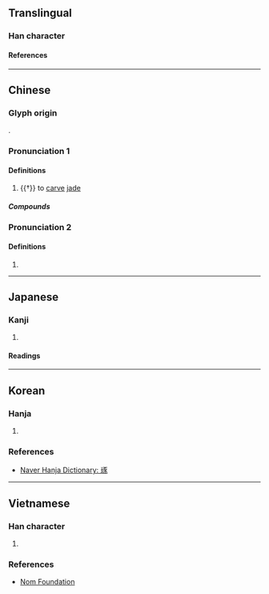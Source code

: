 {{character info}}
{{character info|0xfa4a}}

==Translingual==

===Han character===
{{Han char|rn=96|rad=玉|as=08|asj+=07|sn=12|snj+=11|four=11132|canj=MGMSO|ids=⿰𤣩豖,⿰𤣩豕}}

====References====
{{Han ref|kx=0734.190|dkj=21058|dj=1146.210|hdz=21120.120|uh=7422}}
{{Han ref|uh=FA4A}}

----

==Chinese==
{{zh-forms}}

===Glyph origin===
{{Han etym}}
{{Han compound|玉|豖|c1=s|c2=p|ls=psc|t1=jade|alt1=𤣩}}.

===Pronunciation 1===
{{zh-pron
|m=zhuó
|c=doek3
|h=pfs=
|md=dók
|mn=tok
|mn-t=doh4
|w=4tsoq
|mc=y
|oc=y
|cat=v
}}

====Definitions====
{{head|zh|Han character}}

# {{†}} to [[carve]] [[jade]]

=====Compounds=====
{{zh-der|切磋琢磨|琢句|琢玉成器|琢磨|粉妝玉琢|粉裝玉琢|精雕細琢|雕琢|雕肝琢腎|雕肝琢膂}}

===Pronunciation 2===
{{zh-pron
|m=zuó
|cat=v
}}

====Definitions====
{{head|zh|Han character}}

# {{zh-only used in|琢磨|tr=zuómo|to think over; to ponder}}

----

==Japanese==
{{ja-kanji forms|&#64074;|c=y}}

===Kanji===
{{ja-kanji|grade=|rs=玉07|kyu=&#64074;}}

# {{rfdef|ja|sort=玉07}}

====Readings====
{{ja-readings
|on=たく
|kun=あや,たか
}}

----

==Korean==

===Hanja===
{{ko-hanja|다듬다|다듬을|탁}}

# {{rfdef|ko|sort=玉08}}

===References===
* [https://hanja.dict.naver.com/#/entry/ccko/8b93e58c46684878918d2f56497e1522 Naver Hanja Dictionary: 琢]

----

==Vietnamese==

===Han character===
{{vi-readings|hanviet=chác,trác|nom=trác,trát|rs=玉08}}

# {{rfdef|vi|sort=玉08}}

===References===
* [http://nomfoundation.org/common/nom_details.php?codepoint=7422 Nom Foundation]